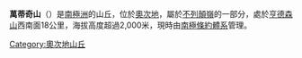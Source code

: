 {{coord|80|16|S|155|22|E|display=title}}

'''萬蒂奇山'''（{{lang-en|Vantage Hill}}）是[[南極洲|南極洲]]的山丘，位於[[奧次地|奧次地]]，屬於[[不列顛嶺|不列顛嶺]]的一部分，處於[[亨德森山_(不列顛嶺)|亨德森山]]西南面18公里，海拔高度超過2,000米，現時由[[南極條約體系|南極條約體系]]管理。

{{DEFAULTSORT:Vantage Hill}}
[[Category:奧次地山丘|Category:奧次地山丘]]


{{OatesLand-geo-stub}}
